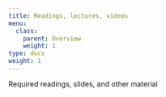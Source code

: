 ```yaml
---
title: Readings, lectures, videos
menu:
  class:
    parent: Overview
    weight: 1
type: docs
weight: 1
---
```



Required readings, slides, and other material 

